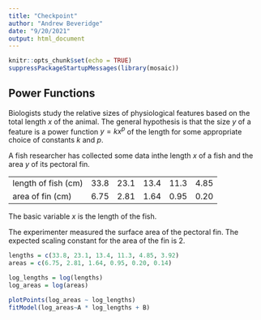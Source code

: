 ```yaml
---
title: "Checkpoint"
author: "Andrew Beveridge"
date: "9/20/2021"
output: html_document
---
```

```r
knitr::opts_chunk$set(echo = TRUE)
suppressPackageStartupMessages(library(mosaic))
```



## Power Functions


Biologists study the relative sizes of physiological features based on the total length $x$ of the animal. The general hypothesis is that the size $y$ of a feature is a power function $y = k x^p$ of the length for some appropriate choice of constants $k$ and $p$.

A fish researcher has collected some data inthe length $x$ of a fish and the area $y$ of its pectoral fin.


|   |   |   |   |    |   |
|---|---|---|---|---|---|
length of fish (cm) | 33.8 | 23.1 | 13.4 | 11.3 | 4.85 | 3.92 |
area of fin (cm) | 6.75 | 2.81 | 1.64 | 0.95 | 0.20 | 0.14 |


The basic variable $x$ is the length of the fish. 

The experimenter measured the surface area of the pectoral fin. The expected scaling constant for the area of the fin is 2.

```r

lengths = c(33.8, 23.1, 13.4, 11.3, 4.85, 3.92)
areas = c(6.75, 2.81, 1.64, 0.95, 0.20, 0.14)

log_lengths = log(lengths)
log_areas = log(areas)

plotPoints(log_areas ~ log_lengths)
fitModel(log_areas~A * log_lengths + B)

```


